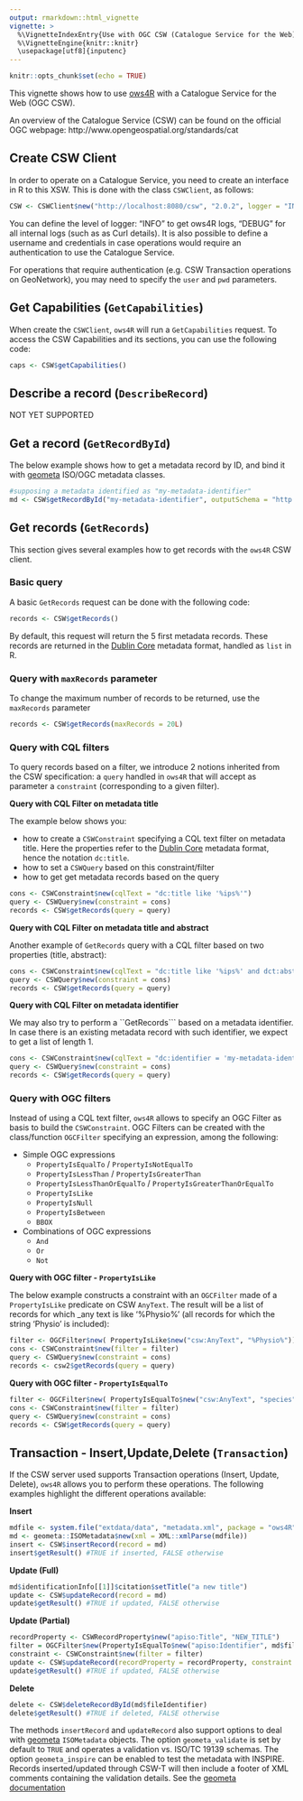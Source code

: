 ```yaml
---
output: rmarkdown::html_vignette
vignette: >
  %\VignetteIndexEntry{Use with OGC CSW (Catalogue Service for the Web)}
  %\VignetteEngine{knitr::knitr}
  \usepackage[utf8]{inputenc}
---
```


```r
knitr::opts_chunk$set(echo = TRUE)
```

This vignette shows how to use [ows4R](https://github.com/eblondel/ows4R) with a Catalogue Service for the Web (OGC CSW).

An overview of the Catalogue Service (CSW) can be found on the official OGC webpage: http://www.opengeospatial.org/standards/cat

<a name="csw-client"/>

## Create CSW Client

In order to operate on a Catalogue Service, you need to create an interface in R to this XSW. This is done with the class ``CSWClient``, as follows:

```R
CSW <- CSWClient$new("http://localhost:8080/csw", "2.0.2", logger = "INFO")
```

You can define the level of logger: "INFO" to get ows4R logs, "DEBUG" for all internal logs (such as as Curl details).
It is also possible to define a username and credentials in case operations would require an authentication to use the Catalogue Service.

For operations that require authentication (e.g. CSW Transaction operations on GeoNetwork), you may need to specify the ``user`` and ``pwd`` parameters.

## Get Capabilities (``GetCapabilities``)

When create the ``CSWClient``, ``ows4R`` will run a ``GetCapabilities`` request. To access the CSW Capabilities and its sections, you can use the following code:

```R
caps <- CSW$getCapabilities()
```

## Describe a record (``DescribeRecord``)

NOT YET SUPPORTED

## Get a record (``GetRecordById``)

The below example shows how to get a metadata record by ID, and bind it with [geometa](https://github.com/eblondel/geometa) ISO/OGC metadata classes.

```R
#supposing a metadata identified as "my-metadata-identifier"
md <- CSW$getRecordById("my-metadata-identifier", outputSchema = "http://www.isotc211.org/2005/gmd")
```

## Get records (``GetRecords``)

This section gives several examples how to get records with the ``ows4R`` CSW client.

### Basic query

A basic ``GetRecords`` request can be done with the following code:

```R
records <- CSW$getRecords()
```

By default, this request will return the 5 first metadata records. These records are returned in the [Dublin Core](http://dublincore.org/) metadata format, handled as ``list`` in R.

### Query with ``maxRecords`` parameter

To change the maximum number of records to be returned, use the ``maxRecords`` parameter

```R
records <- CSW$getRecords(maxRecords = 20L)
```

### Query with CQL filters

To query records based on a filter, we introduce 2 notions inherited from the CSW specification: a ``query`` handled in ``ows4R`` that will accept as parameter a ``constraint`` (corresponding to a given filter).

**Query with CQL Filter on metadata title**

The example below shows you:

* how to create a ``CSWConstraint`` specifying a CQL text filter on metadata title. Here the properties refer to the [Dublin Core](http://dublincore.org/) metadata format, hence the notation ``dc:title``.
* how to set a ``CSWQuery`` based on this constraint/filter
* how to get get metadata records based on the query

```R
cons <- CSWConstraint$new(cqlText = "dc:title like '%ips%'")
query <- CSWQuery$new(constraint = cons)
records <- CSW$getRecords(query = query)
```

**Query with CQL Filter on metadata title and abstract**

Another example of ``GetRecords`` query with a CQL filter based on two properties (title, abstract):

```R
cons <- CSWConstraint$new(cqlText = "dc:title like '%ips%' and dct:abstract like '%pharetra%'")
query <- CSWQuery$new(constraint = cons)
records <- CSW$getRecords(query = query)
```

**Query with CQL Filter on metadata identifier**

We may also try to perform a ``GetRecords``` based on a metadata identifier. In case there is an existing metadata record with such identifier, we expect to get a list of length 1.

```R
cons <- CSWConstraint$new(cqlText = "dc:identifier = 'my-metadata-identifier'")
query <- CSWQuery$new(constraint = cons)
records <- CSW$getRecords(query = query)
```

<a name="csw-getrecords-ogcfilters"/>

### Query with OGC filters

Instead of using a CQL text filter, ``ows4R`` allows to specify an OGC Filter as basis to build the ``CSWConstraint``. OGC Filters can be created with the class/function ``OGCFilter`` specifying an expression, among the following:

* Simple OGC expressions
    * ``PropertyIsEqualTo`` / ``PropertyIsNotEqualTo``
    * ``PropertyIsLessThan`` / ``PropertyIsGreaterThan``
    * ``PropertyIsLessThanOrEqualTo`` / ``PropertyIsGreaterThanOrEqualTo``
    * ``PropertyIsLike``
    * ``PropertyIsNull``
    * ``PropertyIsBetween``
    * ``BBOX``
* Combinations of OGC expressions
    * ``And``
    * ``Or``
    * ``Not``

**Query with OGC filter - ``PropertyIsLike``**

The below example constructs a constraint with an ``OGCFilter`` made of a ``PropertyIsLike`` predicate on CSW ``AnyText``. The result will be a list of records for which _any text is like '%Physio%' (all records for which the string 'Physio' is included):

```R
filter <- OGCFilter$new( PropertyIsLike$new("csw:AnyText", "%Physio%"))
cons <- CSWConstraint$new(filter = filter)
query <- CSWQuery$new(constraint = cons)
records <- csw2$getRecords(query = query)
```

**Query with OGC filter - ``PropertyIsEqualTo``**

```R
filter <- OGCFilter$new( PropertyIsEqualTo$new("csw:AnyText", "species"))
cons <- CSWConstraint$new(filter = filter)
query <- CSWQuery$new(constraint = cons)
records <- CSW$getRecords(query = query)
```

## Transaction - Insert,Update,Delete (``Transaction``)

If the CSW server used supports Transaction operations (Insert, Update, Delete), ``ows4R`` allows you to perform these operations. The following examples highlight the different operations available:

**Insert**

```R
mdfile <- system.file("extdata/data", "metadata.xml", package = "ows4R")
md <- geometa::ISOMetadata$new(xml = XML::xmlParse(mdfile))
insert <- CSW$insertRecord(record = md)
insert$getResult() #TRUE if inserted, FALSE otherwise
```

**Update (Full)**

```R
md$identificationInfo[[1]]$citation$setTitle("a new title")
update <- CSW$updateRecord(record = md)
update$getResult() #TRUE if updated, FALSE otherwise
```

**Update (Partial)**

```R
recordProperty <- CSWRecordProperty$new("apiso:Title", "NEW_TITLE")
filter = OGCFilter$new(PropertyIsEqualTo$new("apiso:Identifier", md$fileIdentifier))
constraint <- CSWConstraint$new(filter = filter)
update <- CSW$updateRecord(recordProperty = recordProperty, constraint = constraint)
update$getResult() #TRUE if updated, FALSE otherwise
```

**Delete**

```R
delete <- CSW$deleteRecordById(md$fileIdentifier)
delete$getResult() #TRUE if deleted, FALSE otherwise
```

The methods ``insertRecord`` and ``updateRecord`` also support options to deal with [geometa](https://github.com/eblondel/geometa) ``ISOMetadata`` objects. The option ``geometa_validate`` is set by default to ``TRUE`` and operates a validation vs. ISO/TC 19139 schemas. The option ``geometa_inspire`` can be enabled to test the metadata with INSPIRE. Records inserted/updated through CSW-T will then include a footer of XML comments containing the validation details. See the [geometa documentation](https://github.com/eblondel/geometa/wiki#423-validate-iso-19139-xml-metadata-documents)